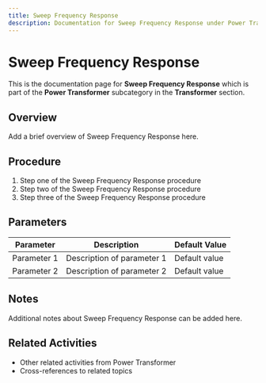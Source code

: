 ```yaml
---
title: Sweep Frequency Response
description: Documentation for Sweep Frequency Response under Power Transformer in Transformer category
---
```


# Sweep Frequency Response

This is the documentation page for **Sweep Frequency Response** which is part of the **Power Transformer** subcategory in the **Transformer** section.

## Overview

Add a brief overview of Sweep Frequency Response here.

## Procedure

1. Step one of the Sweep Frequency Response procedure
2. Step two of the Sweep Frequency Response procedure
3. Step three of the Sweep Frequency Response procedure

## Parameters

| Parameter | Description | Default Value |
|-----------|-------------|---------------|
| Parameter 1 | Description of parameter 1 | Default value |
| Parameter 2 | Description of parameter 2 | Default value |

## Notes

Additional notes about Sweep Frequency Response can be added here.

## Related Activities

- Other related activities from Power Transformer
- Cross-references to related topics
